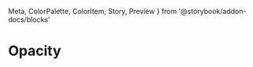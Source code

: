   Meta, 
  ColorPalette, 
  ColorItem, 
  Story, 
  Preview 
} from '@storybook/addon-docs/blocks'

<Meta title="1. Style Guide/Theming/Opacity" />

# Opacity
